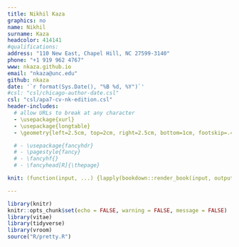 ```yaml
---
title: Nikhil Kaza
graphics: no
name: Nikhil
surname: Kaza
headcolor: 414141
#qualifications: 
address: "110 New East, Chapel Hill, NC 27599-3140"
phone: "+1 919 962 4767"
www: nkaza.github.io
email: "nkaza@unc.edu"
github: nkaza
date: '`r format(Sys.Date(), "%B %d, %Y")`'
#csl: "csl/chicago-author-date.csl"
csl: "csl/apa7-cv-nk-edition.csl"
header-includes:
  # allow URLs to break at any character
  - \usepackage{xurl}
  - \usepackage{longtable}
  - \geometry{left=2.5cm, top=2cm, right=2.5cm, bottom=1cm, footskip=.4cm}

  # - \usepackage{fancyhdr}
  # - \pagestyle{fancy}
  # - \fancyhf{}
  # - \fancyhead[R]{\thepage}

knit: (function(input, ...) {lapply(bookdown::render_book(input, output_file = "docs/nkaza_CV", output_format = "all", envir = globalenv(), ...), browseURL)})

---
```


```r
library(knitr)
knitr::opts_chunk$set(echo = FALSE, warning = FALSE, message = FALSE)
library(vitae)
library(tidyverse)
library(vroom)
source("R/pretty.R")

```
